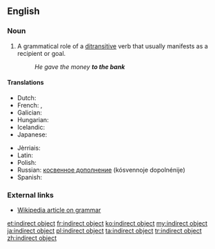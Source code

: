 ==English==
{{wikipedia}}

===Noun===
{{en-noun|head=[[indirect]] [[object]]}}

# {{context|grammar|lang=en}} A grammatical role of a [[ditransitive]] verb that usually manifests as a recipient or goal.
#: ''He gave the money '''to the bank'''''

====Translations====
{{trans-top|grammatical term}}
* Dutch: {{t|nl|meewerkend voorwerp|n}}
* French: {{t|fr|C.O.I.|m}}, {{t|fr|complément d'object indirect|m}}
* Galician: {{t|gl|obxecto indirecto|m}}
* Hungarian: {{t|hu|részeshatározó}}
* Icelandic: {{t|is|óbeint andlag|n}}
* Japanese: {{t|ja|間接目的語|tr=かくせつもくてきご, kansetsu mokutekigo|sc=Jpan}}
{{trans-mid}}
* Jèrriais: {{t|roa-jer|objet îndirect|m}}
* Latin: {{t|la|res obliqua|f}}
* Polish: {{t|pl|dopełnienie dalsze|n}}
* Russian: [[косвенное дополнение]] (kósvennoje dopolnénije) {{g|n}}
* Spanish: {{t|es|complemento indirecto|m}}
{{trans-bottom}}

===External links===
* [[w:grammar|Wikipedia article on grammar]]

[[et:indirect object]]
[[fr:indirect object]]
[[ko:indirect object]]
[[my:indirect object]]
[[ja:indirect object]]
[[pl:indirect object]]
[[ta:indirect object]]
[[tr:indirect object]]
[[zh:indirect object]]